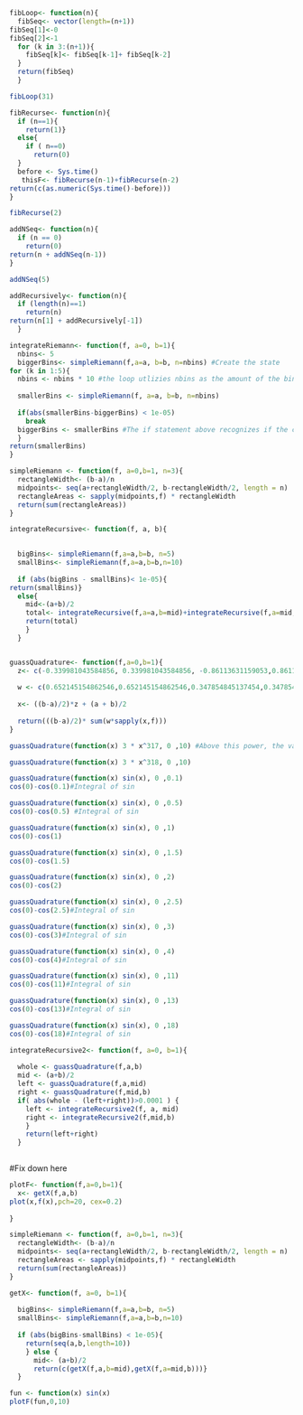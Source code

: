 ```r
fibLoop<- function(n){
  fibSeq<- vector(length=(n+1))
fibSeq[1]<-0
fibSeq[2]<-1
  for (k in 3:(n+1)){
    fibSeq[k]<- fibSeq[k-1]+ fibSeq[k-2]
  }
  return(fibSeq)
  }

```

```r
fibLoop(31)
```

```r
fibRecurse<- function(n){
  if (n==1){
    return(1)}
  else{
    if ( n==0)
      return(0)
  }
  before <- Sys.time()
   thisF<- fibRecurse(n-1)+fibRecurse(n-2)
return(c(as.numeric(Sys.time()-before)))
}
```

```r
fibRecurse(2)
```

```r
addNSeq<- function(n){
  if (n == 0)
    return(0)
return(n + addNSeq(n-1))
}
```

```r
addNSeq(5)
```

```r
addRecursively<- function(n){
  if (length(n)==1)
    return(n)
return(n[1] + addRecursively[-1])
  }
``` 

```r
integrateRiemann<- function(f, a=0, b=1){
  nbins<- 5
  biggerBins<- simpleRiemann(f,a=a, b=b, n=nbins) #Create the state
for (k in 1:5){
  nbins <- nbins * 10 #the loop utlizies nbins as the amount of the bins need to calculate a more accurate sum. The larger nbins becomes the more accurate the approximation. Because nbins will become very large number even after 5 repetition, the value of the sum should approximate the area under the function. In the worst case, there will be 500,000 bins.
  
  smallerBins <- simpleRiemann(f, a=a, b=b, n=nbins)
  
  if(abs(smallerBins-biggerBins) < 1e-05)
    break
  biggerBins <- smallerBins #The if statement above recognizes if the current approximatation is better than the previous to 5 decimal places. If it is, repeat the process creating an new approximation. To compare the current to previous approximation, the loop initializes the previous approximation to biggerBins and recalculates smallerBins with a large nbins.
  }
return(smallerBins)  
}
```

```r
simpleRiemann <- function(f, a=0,b=1, n=3){
  rectangleWidth<- (b-a)/n
  midpoints<- seq(a+rectangleWidth/2, b-rectangleWidth/2, length = n)
  rectangleAreas <- sapply(midpoints,f) * rectangleWidth
  return(sum(rectangleAreas))
}
```

```r
integrateRecursive<- function(f, a, b){
  

  bigBins<- simpleRiemann(f,a=a,b=b, n=5)  
  smallBins<- simpleRiemann(f,a=a,b=b,n=10)
  
  if (abs(bigBins - smallBins)< 1e-05){
return(smallBins)}
  else{  
    mid<-(a+b)/2
    total<- integrateRecursive(f,a=a,b=mid)+integrateRecursive(f,a=mid,b=b)
    return(total)
    }
  }
```

```r

```

```r
guassQuadrature<- function(f,a=0,b=1){
  z<- c(-0.339981043584856, 0.339981043584856, -0.86113631159053,0.86113631159053)
  
  w <- c(0.652145154862546,0.652145154862546,0.347854845137454,0.347854845137454)
  
  x<- ((b-a)/2)*z + (a + b)/2
  
  return(((b-a)/2)* sum(w*sapply(x,f)))
}
```

```r
guassQuadrature(function(x) 3 * x^317, 0 ,10) #Above this power, the value of the integral cannot be found
```

```r
guassQuadrature(function(x) 3 * x^318, 0 ,10)
```
```r
guassQuadrature(function(x) sin(x), 0 ,0.1)
cos(0)-cos(0.1)#Integral of sin
```
```r
guassQuadrature(function(x) sin(x), 0 ,0.5)
cos(0)-cos(0.5) #Integral of sin
```
```r
guassQuadrature(function(x) sin(x), 0 ,1)
cos(0)-cos(1)
```
```r
guassQuadrature(function(x) sin(x), 0 ,1.5)
cos(0)-cos(1.5)
```
```r
guassQuadrature(function(x) sin(x), 0 ,2)
cos(0)-cos(2)
```
```r
guassQuadrature(function(x) sin(x), 0 ,2.5)
cos(0)-cos(2.5)#Integral of sin
```
```r
guassQuadrature(function(x) sin(x), 0 ,3)
cos(0)-cos(3)#Integral of sin
```
```r
guassQuadrature(function(x) sin(x), 0 ,4)
cos(0)-cos(4)#Integral of sin
```
```r
guassQuadrature(function(x) sin(x), 0 ,11)
cos(0)-cos(11)#Integral of sin
```
```r
guassQuadrature(function(x) sin(x), 0 ,13)
cos(0)-cos(13)#Integral of sin
```
```r
guassQuadrature(function(x) sin(x), 0 ,18)
cos(0)-cos(18)#Integral of sin
```

```r
integrateRecursive2<- function(f, a=0, b=1){
  
  whole <- guassQuadrature(f,a,b)
  mid <- (a+b)/2
  left <- guassQuadrature(f,a,mid)
  right <- guassQuadrature(f,mid,b)
  if( abs(whole - (left+right))>0.0001 ) {
    left <- integrateRecursive2(f, a, mid)
    right <- integrateRecursive2(f,mid,b)
    }
    return(left+right)
  }
  
```
#Fix down here
```r
plotF<- function(f,a=0,b=1){
  x<- getX(f,a,b)
plot(x,f(x),pch=20, cex=0.2)
  
}
```

```r
simpleRiemann <- function(f, a=0,b=1, n=3){
  rectangleWidth<- (b-a)/n
  midpoints<- seq(a+rectangleWidth/2, b-rectangleWidth/2, length = n)
  rectangleAreas <- sapply(midpoints,f) * rectangleWidth
  return(sum(rectangleAreas))
}

getX<- function(f, a=0, b=1){
  
  bigBins<- simpleRiemann(f,a=a,b=b, n=5)  
  smallBins<- simpleRiemann(f,a=a,b=b,n=10)
  
  if (abs(bigBins-smallBins) < 1e-05){
    return(seq(a,b,length=10))
    } else {
      mid<- (a+b)/2
      return(c(getX(f,a,b=mid),getX(f,a=mid,b)))}
  }
```

```r
fun <- function(x) sin(x)
plotF(fun,0,10)

```